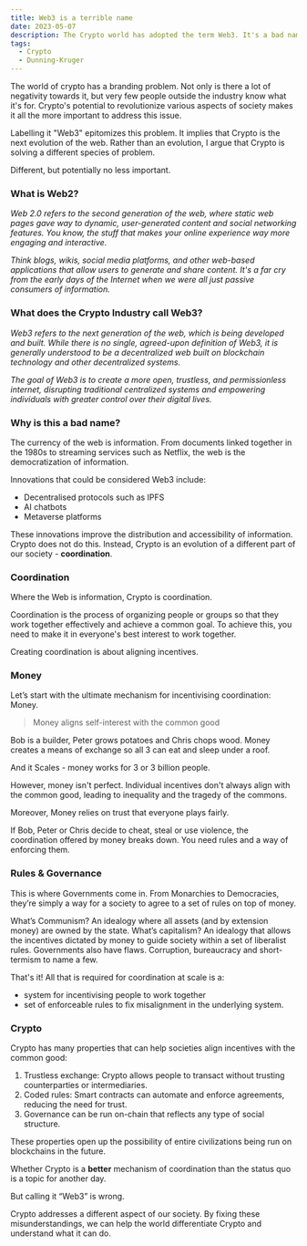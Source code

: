 ```yaml
---
title: Web3 is a terrible name
date: 2023-05-07
description: The Crypto world has adopted the term Web3. It's a bad name and here's why.
tags:
  - Crypto
  - Dunning-Kruger
---
```


The world of crypto has a branding problem.
Not only is there a lot of negativity towards it, but very few people outside the industry know what it's for.
Crypto's potential to revolutionize various aspects of society makes it all the more important to address this issue.

Labelling it "Web3" epitomizes this problem.
It implies that Crypto is the next evolution of the web.
Rather than an evolution, I argue that Crypto is solving a different species of problem.

Different, but potentially no less important.

### What is Web2?
*Web 2.0 refers to the second generation of the web, where static web pages gave way to dynamic, user-generated content and social networking features.
You know, the stuff that makes your online experience way more engaging and interactive.*

*Think blogs, wikis, social media platforms, and other web-based applications that allow users to generate and share content.
It's a far cry from the early days of the Internet when we were all just passive consumers of information.*

### What does the Crypto Industry call Web3?
*Web3 refers to the next generation of the web, which is being developed and built.
While there is no single, agreed-upon definition of Web3, it is generally understood to be a decentralized web built on blockchain technology and other decentralized systems.*

*The goal of Web3 is to create a more open, trustless, and permissionless internet, disrupting traditional centralized systems and empowering individuals with greater control over their digital lives.*

### Why is this a bad name?
The currency of the web is information.
From documents linked together in the 1980s to streaming services such as Netflix, the web is the democratization of information.

Innovations that could be considered Web3 include:
* Decentralised protocols such as IPFS
* AI chatbots
* Metaverse platforms

These innovations improve the distribution and accessibility of information.
Crypto does not do this.
Instead, Crypto is an evolution of a different part of our society - **coordination**.

### Coordination
Where the Web is information, Crypto is coordination.

Coordination is the process of organizing people or groups so that they work together effectively and achieve a common goal.
To achieve this, you need to make it in everyone's best interest to work together.

Creating coordination is about aligning incentives.

### Money
Let’s start with the ultimate mechanism for incentivising coordination: Money.

> Money aligns self-interest with the common good

Bob is a builder, Peter grows potatoes and Chris chops wood.
Money creates a means of exchange so all 3 can eat and sleep under a roof.

And it Scales - money works for 3 or 3 billion people.

However, money isn't perfect.
Individual incentives don't always align with the common good, leading to inequality and the tragedy of the commons.

Moreover, Money relies on trust that everyone plays fairly.

If Bob, Peter or Chris decide to cheat, steal or use violence, the coordination offered by money breaks down.
You need rules and a way of enforcing them.

### Rules & Governance
This is where Governments come in.
From Monarchies to Democracies, they’re simply a way for a society to agree to a set of rules on top of money.

What’s Communism? An idealogy where all assets (and by extension money) are owned by the state.
What’s capitalism?
An idealogy that allows the incentives dictated by money to guide society within a set of liberalist rules.
Governments also have flaws.
Corruption, bureaucracy and short-termism to name a few.

That's it! All that is required for coordination at scale is a:
* system for incentivising people to work together
* set of enforceable rules to fix misalignment in the underlying system.

### Crypto
Crypto has many properties that can help societies align incentives with the common good:
1. Trustless exchange: Crypto allows people to transact without trusting counterparties or intermediaries.
2. Coded rules: Smart contracts can automate and enforce agreements, reducing the need for trust.
3. Governance can be run on-chain that reflects any type of social structure.

These properties open up the possibility of entire civilizations being run on blockchains in the future.

Whether Crypto is a **better** mechanism of coordination than the status quo is a topic for another day.

But calling it “Web3” is wrong.

Crypto addresses a different aspect of our society.
By fixing these misunderstandings, we can help the world differentiate Crypto and understand what it can do.
